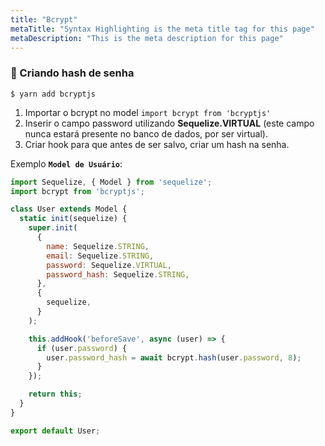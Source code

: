 ```yaml
---
title: "Bcrypt"
metaTitle: "Syntax Highlighting is the meta title tag for this page"
metaDescription: "This is the meta description for this page"
---
```


### 🔐 Criando hash de senha

```shell
$ yarn add bcryptjs
```

1. Importar o bcrypt no model `import bcrypt from 'bcryptjs'`
2. Inserir o campo password utilizando **Sequelize.VIRTUAL** (este campo nunca estará presente no banco de dados, por ser virtual).
3. Criar hook para que antes de ser salvo, criar um hash na senha.

Exemplo **`Model de Usuário`**:

```js
import Sequelize, { Model } from 'sequelize';
import bcrypt from 'bcryptjs';

class User extends Model {
  static init(sequelize) {
    super.init(
      {
        name: Sequelize.STRING,
        email: Sequelize.STRING,
        password: Sequelize.VIRTUAL,
        password_hash: Sequelize.STRING,
      },
      {
        sequelize,
      }
    );

    this.addHook('beforeSave', async (user) => {
      if (user.password) {
        user.password_hash = await bcrypt.hash(user.password, 8);
      }
    });

    return this;
  }
}

export default User;

```
